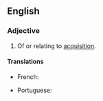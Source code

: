 ==English==

===Adjective===
{{en-adj}}
# Of or relating to [[acquisition]].

====Translations====
{{trans-top|relating to acquisition}}
* French: {{t+|fr|acquisitif}}
{{trans-mid}}
* Portuguese: {{t+|pt|aquisitivo}}
{{trans-bottom}}